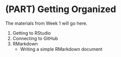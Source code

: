 # (PART) Getting Organized {#gettingorganized}


The materials from Week 1 will go here.

1. Getting to RStudio
2. Connecting to GitHub
3. RMarkdown
    - Writing a simple RMarkdown document
    
